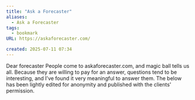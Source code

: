 ```yaml
---
title: "Ask a Forecaster"
aliases:
  - Ask a Forecaster
tags:
  - bookmark
URL: https://askaforecaster.com/

created: 2025-07-11 07:34
---
```




Dear forecaster
People come to askaforecaster.com, and magic ball tells us all. Because they are willing to pay for an answer, questions tend to be interesting, and I’ve found it very meaningful to answer them. The below has been lightly edited for anonymity and published with the clients' permission.
